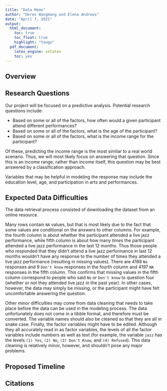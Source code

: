 ```yaml
---
title: "Data Memo"
author: "Derex Wangmang and Elena Andrews"
date: "April 7, 2021"
output:
  html_document:
    toc: true
    toc_float: true
    highlight: "tango"
  pdf_document:
    latex_engine: xelatex
    toc: yes
---
```


## Overview

## Research Questions

Our project will be focused on a predictive analysis. Potential research questions
include:

- Based on some or all of the factors, how often would a given participant attend
different performances?
- Based on some or all of the factors, what is the age of the participant?
- Based on some or all of the factors, what is the income range for the participant?

Of these, predicting the income range is the most similar to a real world scenario.
Thus, we will most likely focus on answering that question. Since this is an income
range, rather than income itself, this question may be best answered by a classification
approach.

Variables that may be helpful in modeling the response may include the education
level, age, and participation in arts and performances.

## Expected Data Difficulties

The data retrieval process consisted of downloading the dataset from an online resource.

Many rows contain `NA` values, but that is most likely due to the fact that some
values are conditional on the answers to other columns. For example, the fourth column is about whether the participant attended a live jazz performance, while fifth column is about how many *times* the participant attended a live jazz performance in the last 12 months. Thus those people who responded that they didn't attend a live jazz performance in last 12 months wouldn't have any response to the number of times they attended a live jazz performance (resulting in missing values). There are 4188 `No` responses and 9 `Don't know` responses in the fourth column and 4197 `NA` responses in the fifth column. This confirms that missing values in the fifth column correspond to people who said `No` or `Don't know` to question four (whether or not they attended live jazz in the past year). In other cases, however, the data may simply be missing, or the participant might have felt uncomfortable answering the question.

Other minor difficulties may come from data cleaning that needs to take place before the data can be used in the modeling process. The data unfortunately does not come in a tibble format, and therefore must be converted. The variable names should also be cleaned so that they are all in snake case. Finally, the factor variables might have to be edited. Although they all accurately read in as factor variables, the levels of all the factor variables include numbers as well as text (for example, the variable `jazz` has the levels `(1) Yes`, `(2) No`, `(3) Don't Know`, and `(4) Refused`). This data cleaning is relatively minor, however, and shouldn't pose any major problems. 

## Proposed Timeline

## Citations

